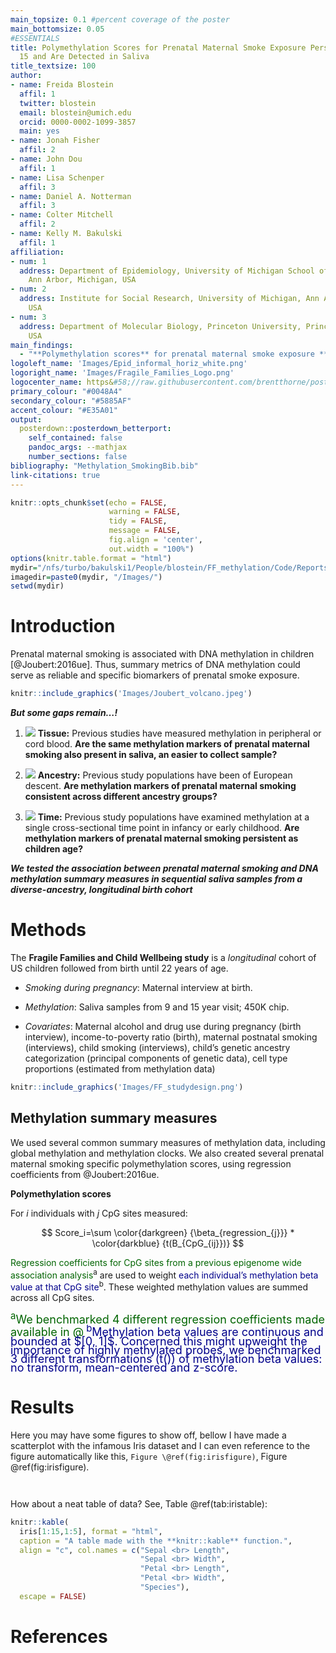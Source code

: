 ```yaml
---
main_topsize: 0.1 #percent coverage of the poster
main_bottomsize: 0.05
#ESSENTIALS
title: Polymethylation Scores for Prenatal Maternal Smoke Exposure Persist Until Age
  15 and Are Detected in Saliva
title_textsize: 100
author:
- name: Freida Blostein
  affil: 1
  twitter: blostein
  email: blostein@umich.edu
  orcid: 0000-0002-1099-3857
  main: yes
- name: Jonah Fisher
  affil: 2
- name: John Dou
  affil: 1
- name: Lisa Schenper
  affil: 3
- name: Daniel A. Notterman
  affil: 3
- name: Colter Mitchell
  affil: 2
- name: Kelly M. Bakulski
  affil: 1
affiliation:
- num: 1
  address: Department of Epidemiology, University of Michigan School of Public Health,
    Ann Arbor, Michigan, USA
- num: 2
  address: Institute for Social Research, University of Michigan, Ann Arbor, Michigan,
    USA
- num: 3
  address: Department of Molecular Biology, Princeton University, Princeton, New Jersey,
    USA
main_findings:
  - "**Polymethylation scores** for prenatal maternal smoke exposure **persist over time** and are **robust across ancestries**"
logoleft_name: 'Images/Epid_informal_horiz_white.png'
logoright_name: 'Images/Fragile_Families_Logo.png'
logocenter_name: https&#58;//raw.githubusercontent.com/brentthorne/posterdown/master/images/qr-code-black.png
primary_colour: "#0048A4"
secondary_colour: "#5885AF"
accent_colour: "#E35A01"
output: 
  posterdown::posterdown_betterport:
    self_contained: false
    pandoc_args: --mathjax
    number_sections: false
bibliography: "Methylation_SmokingBib.bib"
link-citations: true
---
```


```{=html}
<style>
#main-img-left {
 width: 20%
}
#main-img-center {
 width: 2%
}
#main-img-right {
width=20%
}
</style>
```
```r
knitr::opts_chunk$set(echo = FALSE,
                      warning = FALSE,
                      tidy = FALSE,
                      message = FALSE,
                      fig.align = 'center',
                      out.width = "100%")
options(knitr.table.format = "html") 
mydir="/nfs/turbo/bakulski1/People/blostein/FF_methylation/Code/Reports/Poster"
imagedir=paste0(mydir, "/Images/")
setwd(mydir)
```

# Introduction

Prenatal maternal smoking is associated with DNA methylation in children [@Joubert:2016ue]. Thus, summary metrics of DNA methylation could serve as reliable and specific biomarkers of prenatal smoke exposure.

```r
knitr::include_graphics('Images/Joubert_volcano.jpeg')
```


***But some gaps remain...!***

1.  ![](Images/Icons/noun_blood%20sample_4011680.svg) **Tissue:** Previous studies have measured methylation in peripheral or cord blood. **Are the same methylation markers of prenatal maternal smoking also present in saliva, an easier to collect sample?**

2.  ![](Images/Icons/noun_ethnicity_94199.svg) **Ancestry:** Previous study populations have been of European descent. **Are methylation markers of prenatal maternal smoking consistent across different ancestry groups?**

3.  ![](Images/Icons/noun_Life%20Stages_398930.svg) **Time:** Previous study populations have examined methylation at a single cross-sectional time point in infancy or early childhood. **Are methylation markers of prenatal maternal smoking persistent as children age?**

***We tested the association between prenatal maternal smoking and DNA methylation summary measures in sequential saliva samples from a diverse-ancestry, longitudinal birth cohort***

# Methods

The **Fragile Families and Child Wellbeing study** is a *longitudinal* cohort of US children followed from birth until 22 years of age.

-   *Smoking during pregnancy*: Maternal interview at birth.

-   *Methylation*: Saliva samples from 9 and 15 year visit; 450K chip.

-   *Covariates*: Maternal alcohol and drug use during pregnancy (birth interview), income-to-poverty ratio (birth), maternal postnatal smoking (interviews), child smoking (interviews), child's genetic ancestry categorization (principal components of genetic data), cell type proportions (estimated from methylation data)

```r
knitr::include_graphics('Images/FF_studydesign.png')
```

## Methylation summary measures

We used several common summary measures of methylation data, including global methylation and methylation clocks. We also created several prenatal maternal smoking specific polymethylation scores, using regression coefficients from @Joubert:2016ue.

**Polymethylation scores**

For $i$ individuals with $j$ CpG sites measured:

$$
Score_i=\sum \color{darkgreen} {\beta_{regression_{j}}} *  \color{darkblue} {t(B_{CpG_{ij}})}
$$ 

[Regression coefficients for CpG sites from a previous epigenome wide association analysis]{style="color: darkgreen;"}<sup>a</sup> are used to weight [each individual's methylation beta value at that CpG site]{style="color: darkblue;"}<sup>b</sup>. These weighted methylation values are summed across all CpG sites.

```{=html}
<div style="line-height: 1em; margin-bottom:5px;">

<span style="color: darkgreen; font-size:18px"><sup>a</sup>We benchmarked 4 different regression coefficients made available in @</span>

<span style="color: darkblue; font-size:18px"><sup>b</sup>Methylation beta values are continuous and bounded at $[0, 1]$. Concerned this might upweight the importance of highly methylated probes, we benchmarked 3 different transformations (t()) of methylation beta values: no transform, mean-centered and z-score.</span>

</div>
```


# Results

Here you may have some figures to show off, bellow I have made a scatterplot with the infamous Iris dataset and I can even reference to the figure automatically like this, `Figure \@ref(fig:irisfigure)`, Figure \@ref(fig:irisfigure).

```r

```

```r

```

How about a neat table of data? See, Table \@ref(tab:iristable):

```r
knitr::kable(
  iris[1:15,1:5], format = "html",
  caption = "A table made with the **knitr::kable** function.",
  align = "c", col.names = c("Sepal <br> Length",
                             "Sepal <br> Width",
                             "Petal <br> Length",
                             "Petal <br> Width",
                             "Species"),
  escape = FALSE)
```

# References
